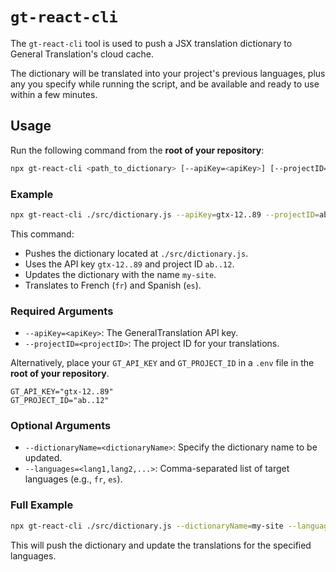 # `gt-react-cli`

The `gt-react-cli` tool is used to push a JSX translation dictionary to General Translation's cloud cache.

The dictionary will be translated into your project's previous languages, plus any you specify while running the script, and be available and ready to use within a few minutes.

## Usage

Run the following command from the **root of your repository**:

```bash
npx gt-react-cli <path_to_dictionary> [--apiKey=<apiKey>] [--projectID=<projectID>] [--dictionaryName=<dictionaryName>] [--languages=<lang1,lang2,...>]
```

### Example

```bash
npx gt-react-cli ./src/dictionary.js --apiKey=gtx-12..89 --projectID=ab..12 --dictionaryName=my-site --languages=fr,es
```

This command:
- Pushes the dictionary located at `./src/dictionary.js`.
- Uses the API key `gtx-12..89` and project ID `ab..12`.
- Updates the dictionary with the name `my-site`.
- Translates to French (`fr`) and Spanish (`es`).

### Required Arguments

- `--apiKey=<apiKey>`: The GeneralTranslation API key. 
- `--projectID=<projectID>`: The project ID for your translations.

Alternatively, place your `GT_API_KEY` and `GT_PROJECT_ID` in a `.env` file in the **root of your repository**.

```.env
GT_API_KEY="gtx-12..89"
GT_PROJECT_ID="ab..12"
```

### Optional Arguments

- `--dictionaryName=<dictionaryName>`: Specify the dictionary name to be updated.
- `--languages=<lang1,lang2,...>`: Comma-separated list of target languages (e.g., `fr`, `es`).

### Full Example

```bash
npx gt-react-cli ./src/dictionary.js --dictionaryName=my-site --languages=fr,es
```

This will push the dictionary and update the translations for the specified languages.
